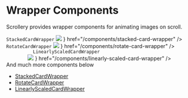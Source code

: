 
# Wrapper Components

Scrollery provides wrapper components for animating images on scroll.

<Cards>
  <Card
    className="h-[240px] border border-slate-200 transition-all duration-400 bg-slate-50 overflow-hidden hover:shadow-md"
    title={
      <div className="flex flex-col justify-between items-center gap-10 w-full h-full">
        <code className="w-max text-v2-blue-dark">StackedCardWrapper</code>
        <img
          src="/stacked-card-demo.png"
          className="pointer-events-none w-[160px]"
        />
      </div>
    }
    href="/components/stacked-card-wrapper"
  />
  <Card
    className="h-[240px] border border-slate-200 transition-all duration-400 bg-slate-50 overflow-hidden hover:shadow-md"
    title={
      <div className="flex flex-col justify-between items-center gap-4 w-full h-full">
        <code className="w-max text-v2-blue-dark">RotateCardWrapper</code>
        <img
          src="/rotate-card-demo.png"
          className="pointer-events-none w-[200px]"
        />
      </div>
    }
    href="/components/rotate-card-wrapper"
  />
  <Card
    className="h-[240px] border border-slate-200 transition-all duration-400 bg-slate-50 overflow-hidden hover:shadow-md"
    title={
      <div className="flex flex-col justify-between items-center gap-8 w-full h-full">
        <code className="w-max text-v2-blue-dark">
          LinearlyScaledCardWrapper
        </code>
        <img
          src="/linearly-scaled-card-demo.png"
          className="pointer-events-none w-[180px]"
        />
      </div>
    }
    href="/components/linearly-scaled-card-wrapper"
  />
</Cards>

<div className="mt-4 flex w-full justify-center">
  And much more components below
</div>

- [StackedCardWrapper](/components/stacked-card-wrapper)
- [RotateCardWrapper](/components/rotate-card-wrapper)
- [LinearlyScaledCardWrapper](/components/linearly-scaled-card-wrapper)
